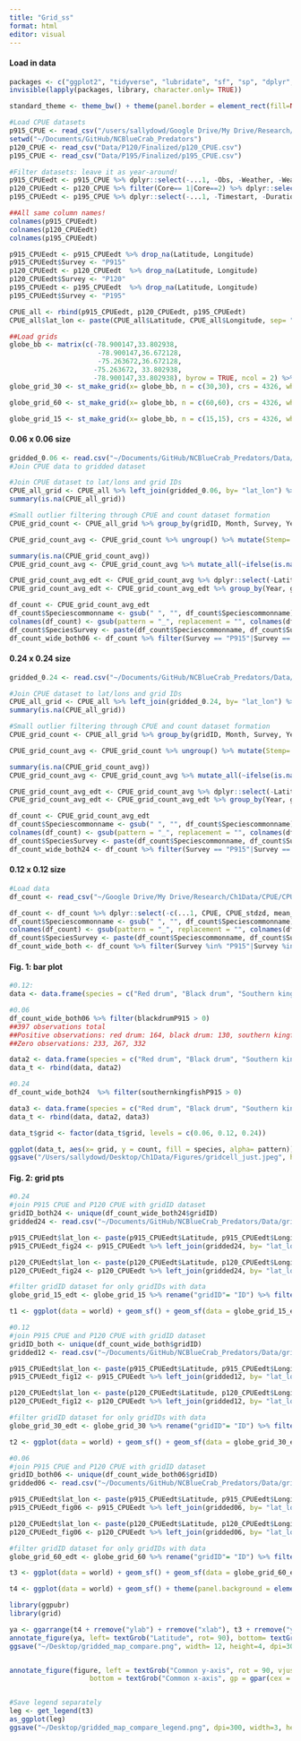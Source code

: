 ```yaml
---
title: "Grid_ss"
format: html
editor: visual
---
```


#### Load in data

```r
packages <- c("ggplot2", "tidyverse", "lubridate", "sf", "sp", "dplyr", "rnaturalearth", "readr", "readxl", "spatialEco", "rstatix", "viridis", "BBmisc", "corrplot")
invisible(lapply(packages, library, character.only= TRUE))

standard_theme <- theme_bw() + theme(panel.border = element_rect(fill=NA, colour = "black")) + theme(panel.grid.major = element_blank(), panel.grid.minor = element_blank()) + theme(legend.text.align= 0, legend.title= element_text(size = 12), legend.text = element_text(size= 10), axis.text=element_text(size=10), axis.title=element_text(size=12))

#Load CPUE datasets
p915_CPUE <- read_csv("/users/sallydowd/Google Drive/My Drive/Research/Ch1Data/P915/p915_CPUE_new.csv")
setwd("~/Documents/GitHub/NCBlueCrab_Predators")
p120_CPUE <- read_csv("Data/P120/Finalized/p120_CPUE.csv")
p195_CPUE <- read_csv("Data/P195/Finalized/p195_CPUE.csv")

#Filter datasets: leave it as year-around!
p915_CPUEedt <- p915_CPUE %>% dplyr::select(-...1, -Obs, -Weather, -Weather, -Sedsize, -Btmcomp, -doy, -Wbdytype, -Wbd, -Sample, -Ph, -Quad, -Secchi) %>% rename("Location" = "Area", "Strata/station"= "Strata") %>% filter(between(Year, 2001, 2021),Month== c(5,6)) 
p120_CPUEedt <- p120_CPUE %>% filter(Core== 1|Core==2) %>% dplyr::select(-...1, -Program, -Nbrrec3, -Time, -Duration, -doy, -Core, -Sedsize, -Btmcomp, -Secchi) %>% rename("Strata/station"= "Station") %>% filter(between(Year, 2001, 2021), Month== c(5,6)) %>% dplyr::select(-Photoperiod)
p195_CPUEedt <- p195_CPUE %>% dplyr::select(-...1, -Timestart, -Duration, -Depthend, -Wbdytype, -Wbd, -Speciesscientificname, -Depthzone, -Secchi_depthcm) %>% rename("Ssal" = "Salinitysurface", "Bsal"= "Salinitybottom", "Stemp"= "Tempsurface", "Btemp"= "Tempbottom", "Latitude"= "Latitudestart", "Longitude"= "Longitudestart", "Colnum"= "Numbertotal", "Control1"= "Eventname", "Strata/station"= "Stationcode", "Depth"= "Depthstart") %>% filter(between(Year, 2001, 2021)) %>% dplyr::select(-Photoperiod)

##All same column names! 
colnames(p915_CPUEedt)
colnames(p120_CPUEedt)
colnames(p195_CPUEedt)

p915_CPUEedt <- p915_CPUEedt %>% drop_na(Latitude, Longitude)
p915_CPUEedt$Survey <- "P915"
p120_CPUEedt <- p120_CPUEedt  %>% drop_na(Latitude, Longitude)
p120_CPUEedt$Survey <- "P120"
p195_CPUEedt <- p195_CPUEedt  %>% drop_na(Latitude, Longitude)
p195_CPUEedt$Survey <- "P195"

CPUE_all <- rbind(p915_CPUEedt, p120_CPUEedt, p195_CPUEedt)
CPUE_all$lat_lon <- paste(CPUE_all$Latitude, CPUE_all$Longitude, sep= "_")

##Load grids
globe_bb <- matrix(c(-78.900147,33.802938,
                      -78.900147,36.672128,
                      -75.263672,36.672128,
                     -75.263672, 33.802938,
                     -78.900147,33.802938), byrow = TRUE, ncol = 2) %>% list() %>% st_polygon() %>% st_sfc(., crs = 4326)
globe_grid_30 <- st_make_grid(x= globe_bb, n = c(30,30), crs = 4326, what = 'polygons') %>% st_sf('geometry' = ., data.frame('ID' = 1:length(.))) #grid is 0.13° by 0.13° (14.4 km)

globe_grid_60 <- st_make_grid(x= globe_bb, n = c(60,60), crs = 4326, what = 'polygons') %>% st_sf('geometry' = ., data.frame('ID' = 1:length(.))) #grid is 0.06° by 0.06° (5.5 km b/c half of 0.13 which was 10)

globe_grid_15 <- st_make_grid(x= globe_bb, n = c(15,15), crs = 4326, what = 'polygons') %>% st_sf('geometry' = ., data.frame('ID' = 1:length(.))) 
```

#### 0.06 x 0.06 size

```r
gridded_0.06 <- read.csv("~/Documents/GitHub/NCBlueCrab_Predators/Data/gridded_10.02.23.5km.csv")
#Join CPUE data to gridded dataset

#Join CPUE dataset to lat/lons and grid IDs
CPUE_all_grid <- CPUE_all %>% left_join(gridded_0.06, by= "lat_lon") %>% dplyr::select(-X) %>% drop_na(gridID)
summary(is.na(CPUE_all_grid))

#Small outlier filtering through CPUE and count dataset formation 
CPUE_grid_count <- CPUE_all_grid %>% group_by(gridID, Month, Survey, Year, Speciescommonname) %>% mutate(avg_count= mean(Colnum))

CPUE_grid_count_avg <- CPUE_grid_count %>% ungroup() %>% mutate(Stemp= ifelse(CPUE_grid_count$Stemp <= 11.8, NA, CPUE_grid_count$Stemp), Ssal= ifelse(CPUE_grid_count$Ssal==0.0, NA, CPUE_grid_count$Ssal), Sdo= ifelse(CPUE_grid_count$Sdo==0.0, NA, CPUE_grid_count$Sdo), Depth= ifelse(CPUE_grid_count$Depth==0.0, NA, CPUE_grid_count$Depth)) %>% group_by(Year, gridID, Month) %>% mutate(avg_depth= mean(Depth, na.rm= TRUE), avg_ssal= mean(Ssal, na.rm= TRUE), avg_bsal= mean(Bsal, na.rm= TRUE), avg_stemp= mean(Stemp, na.rm= TRUE), avg_btemp= mean(Btemp, na.rm= TRUE), avg_sdo= mean(Sdo, na.rm= TRUE), avg_bdo= mean(Bdo, na.rm= TRUE), avg_latitude= mean(Latitude, na.rm= TRUE), avg_longitude= mean(Longitude), na.rm= TRUE) %>% dplyr::select(-avg_bsal, -avg_btemp, -avg_bdo, -Stemp, -Btemp, -Sdo, -Bdo, -Ssal, -Bsal, -Season, -Sedsize_new, -Btmcomp_new, -Depth, -na.rm, -avg_latitude, -avg_longitude)

summary(is.na(CPUE_grid_count_avg))
CPUE_grid_count_avg <- CPUE_grid_count_avg %>% mutate_all(~ifelse(is.nan(.), NA, .)) %>% drop_na() #drops 4610 points 

CPUE_grid_count_avg_edt <- CPUE_grid_count_avg %>% dplyr::select(-Latitude, -Longitude, -lat_lon, -Day, -Location, -Colnum, -Date, -Ym_date, -Sciname, -"Strata/station", -Month, -Control1)
CPUE_grid_count_avg_edt <- CPUE_grid_count_avg_edt %>% group_by(Year, gridID, Speciescommonname, Survey, Month) %>% distinct(avg_count, .keep_all= TRUE)

df_count <- CPUE_grid_count_avg_edt 
df_count$Speciescommonname <- gsub(" ", "", df_count$Speciescommonname)
colnames(df_count) <- gsub(pattern = "_", replacement = "", colnames(df_count))
df_count$SpeciesSurvey <- paste(df_count$Speciescommonname, df_count$Survey, sep= "")
df_count_wide_both06 <- df_count %>% filter(Survey == "P915"|Survey == "P120") %>% ungroup() %>% dplyr::select(-c(Speciescommonname, Survey)) %>% pivot_wider(names_from = "SpeciesSurvey", values_from = "avgcount") %>% drop_na()
```

#### 0.24 x 0.24 size

```r
gridded_0.24 <- read.csv("~/Documents/GitHub/NCBlueCrab_Predators/Data/gridded_24km.01.30.24.csv")

#Join CPUE dataset to lat/lons and grid IDs
CPUE_all_grid <- CPUE_all %>% left_join(gridded_0.24, by= "lat_lon") %>% dplyr::select(-X) %>% drop_na(gridID)
summary(is.na(CPUE_all_grid))

#Small outlier filtering through CPUE and count dataset formation 
CPUE_grid_count <- CPUE_all_grid %>% group_by(gridID, Month, Survey, Year, Speciescommonname) %>% mutate(avg_count= mean(Colnum))

CPUE_grid_count_avg <- CPUE_grid_count %>% ungroup() %>% mutate(Stemp= ifelse(CPUE_grid_count$Stemp <= 11.8, NA, CPUE_grid_count$Stemp), Ssal= ifelse(CPUE_grid_count$Ssal==0.0, NA, CPUE_grid_count$Ssal), Sdo= ifelse(CPUE_grid_count$Sdo==0.0, NA, CPUE_grid_count$Sdo), Depth= ifelse(CPUE_grid_count$Depth==0.0, NA, CPUE_grid_count$Depth)) %>% group_by(Year, gridID, Month) %>% mutate(avg_depth= mean(Depth, na.rm= TRUE), avg_ssal= mean(Ssal, na.rm= TRUE), avg_bsal= mean(Bsal, na.rm= TRUE), avg_stemp= mean(Stemp, na.rm= TRUE), avg_btemp= mean(Btemp, na.rm= TRUE), avg_sdo= mean(Sdo, na.rm= TRUE), avg_bdo= mean(Bdo, na.rm= TRUE), avg_latitude= mean(Latitude, na.rm= TRUE), avg_longitude= mean(Longitude), na.rm= TRUE) %>% dplyr::select(-avg_bsal, -avg_btemp, -avg_bdo, -Stemp, -Btemp, -Sdo, -Bdo, -Ssal, -Bsal, -Season, -Sedsize_new, -Btmcomp_new, -Depth, -na.rm, -avg_latitude, -avg_longitude)

summary(is.na(CPUE_grid_count_avg))
CPUE_grid_count_avg <- CPUE_grid_count_avg %>% mutate_all(~ifelse(is.nan(.), NA, .)) %>% drop_na() #drops 4610 points 

CPUE_grid_count_avg_edt <- CPUE_grid_count_avg %>% dplyr::select(-Latitude, -Longitude, -lat_lon, -Day, -Location, -Colnum, -Date, -Ym_date, -Sciname, -"Strata/station", -Month, -Control1)
CPUE_grid_count_avg_edt <- CPUE_grid_count_avg_edt %>% group_by(Year, gridID, Speciescommonname, Survey, Month) %>% distinct(avg_count, .keep_all= TRUE)

df_count <- CPUE_grid_count_avg_edt 
df_count$Speciescommonname <- gsub(" ", "", df_count$Speciescommonname)
colnames(df_count) <- gsub(pattern = "_", replacement = "", colnames(df_count))
df_count$SpeciesSurvey <- paste(df_count$Speciescommonname, df_count$Survey, sep= "")
df_count_wide_both24 <- df_count %>% filter(Survey == "P915"|Survey == "P120") %>% ungroup() %>% dplyr::select(-c(Speciescommonname, Survey)) %>% pivot_wider(names_from = "SpeciesSurvey", values_from = "avgcount") %>% drop_na()
```

#### 0.12 x 0.12 size

```r
#Load data
df_count <- read_csv("~/Google Drive/My Drive/Research/Ch1Data/CPUE/CPUE_grid_count_avg_edt.11.21.23.csv")

df_count <- df_count %>% dplyr::select(-c(...1, CPUE, CPUE_stdzd, mean_CPUE, mean_CPUE_stdzd)) #need to remove or R will get confused 
df_count$Speciescommonname <- gsub(" ", "", df_count$Speciescommonname)
colnames(df_count) <- gsub(pattern = "_", replacement = "", colnames(df_count))
df_count$SpeciesSurvey <- paste(df_count$Speciescommonname, df_count$Survey, sep= "")
df_count_wide_both <- df_count %>% filter(Survey %in% "P915"|Survey %in% "P120") %>% dplyr::select(-Speciescommonname, -Survey) %>% ungroup() %>% pivot_wider(names_from = "SpeciesSurvey", values_from = "avgcount") %>% drop_na()
```

#### Fig. 1: bar plot

```r
#0.12: 
data <- data.frame(species = c("Red drum", "Black drum", "Southern kingfish", "Red drum", "Black drum", "Southern kingfish"), count = c(572,572,572, 181, 112, 68), pattern= c("0", "0", "0", "pos", "pos", "pos"), grid = c(.12,.12,.12,.12,.12,.12))

#0.06
df_count_wide_both06 %>% filter(blackdrumP915 > 0)
##397 observations total 
##Positive observations: red drum: 164, black drum: 130, southern kingfish: 65
##Zero observations: 233, 267, 332

data2 <- data.frame(species = c("Red drum", "Black drum", "Southern kingfish", "Red drum", "Black drum", "Southern kingfish"), count = c(397,397,397, 164, 130, 65), pattern= c("0", "0", "0", "pos", "pos", "pos"), grid = c(.06,.06,.06,.06,.06,.06))
data_t <- rbind(data, data2)

#0.24
df_count_wide_both24  %>% filter(southernkingfishP915 > 0)

data3 <- data.frame(species = c("Red drum", "Black drum", "Southern kingfish", "Red drum", "Black drum", "Southern kingfish"), count = c(432, 432, 432, 258, 220, 130), pattern= c("0", "0", "0", "pos", "pos", "pos"), grid = c(.24,.24,.24,.24,.24,.24))
data_t <- rbind(data, data2, data3)

data_t$grid <- factor(data_t$grid, levels = c(0.06, 0.12, 0.24))

ggplot(data_t, aes(x= grid, y = count, fill = species, alpha= pattern)) + standard_theme + labs(x= "Grid cell size", y= "Number of data records", fill= "Species") + scale_fill_manual(values= c("#0072B2", "#009E73", "#CC6666"), name= "Species") + geom_bar(stat= "identity") + guides(alpha = guide_legend(title = "Type of observation")) + scale_alpha_manual(values = c("pos" = 0.6, "neg" = 1), labels= "Positive encounter") + scale_x_discrete(labels= c("0.06° x 0.06°", "0.12° x 0.12°", "0.24° x 0.24°"))
ggsave("/Users/sallydowd/Desktop/Ch1Data/Figures/gridcell_just.jpeg", height= 5, width=7)
```

#### Fig. 2: grid pts

```r
#0.24
#join P915 CPUE and P120 CPUE with gridID dataset
gridID_both24 <- unique(df_count_wide_both24$gridID) 
gridded24 <- read.csv("~/Documents/GitHub/NCBlueCrab_Predators/Data/gridded_24km.01.30.24.csv")

p915_CPUEedt$lat_lon <- paste(p915_CPUEedt$Latitude, p915_CPUEedt$Longitude, sep= "_")
p915_CPUEedt_fig24 <- p915_CPUEedt %>% left_join(gridded24, by= "lat_lon") %>% filter(gridID %in% gridID_both24)

p120_CPUEedt$lat_lon <- paste(p120_CPUEedt$Latitude, p120_CPUEedt$Longitude, sep= "_")
p120_CPUEedt_fig24 <- p120_CPUEedt %>% left_join(gridded24, by= "lat_lon") %>% filter(gridID %in% gridID_both24)

#filter gridID dataset for only gridIDs with data
globe_grid_15_edt <- globe_grid_15 %>% rename("gridID"= "ID") %>% filter(gridID %in% gridID_both24)

t1 <- ggplot(data = world) + geom_sf() + geom_sf(data = globe_grid_15_edt, fill = NA) + coord_sf(xlim=c(-85, -70), ylim=c(25,40), expand = TRUE) + theme(panel.background = element_rect(fill = "white", colour = "black")) + geom_point(data = p915_CPUEedt_fig24, aes(x = Longitude, y = Latitude, colour= Survey), size = .5) + geom_point(data = p120_CPUEedt_fig24, aes(x = Longitude, y = Latitude, colour= Survey), size = .5) + scale_color_manual(values= c("steelblue", "#E69F00"), name= "Survey") + standard_theme + theme(legend.title= element_text(size = 14), legend.text = element_text(size= 12), axis.text=element_text(size=12),axis.title=element_text(size=14)) + guides(color = guide_legend(override.aes = list(size = 2))) + theme(axis.text.x = element_text(angle = 90, vjust = 0.5, hjust=1)) + coord_sf(xlim=c(-78.5, -75.4), ylim=c(33.802938,36.672128), expand = TRUE) + ggtitle("D) 0.24° x 0.24°") 
```

```r
#0.12
#join P915 CPUE and P120 CPUE with gridID dataset
gridID_both <- unique(df_count_wide_both$gridID) 
gridded12 <- read.csv("~/Documents/GitHub/NCBlueCrab_Predators/Data/gridded_11.20.23.csv")

p915_CPUEedt$lat_lon <- paste(p915_CPUEedt$Latitude, p915_CPUEedt$Longitude, sep= "_")
p915_CPUEedt_fig12 <- p915_CPUEedt %>% left_join(gridded12, by= "lat_lon") %>% filter(gridID %in% gridID_both)

p120_CPUEedt$lat_lon <- paste(p120_CPUEedt$Latitude, p120_CPUEedt$Longitude, sep= "_")
p120_CPUEedt_fig12 <- p120_CPUEedt %>% left_join(gridded12, by= "lat_lon") %>% filter(gridID %in% gridID_both)

#filter gridID dataset for only gridIDs with data
globe_grid_30_edt <- globe_grid_30 %>% rename("gridID"= "ID") %>% filter(gridID %in% gridID_both)

t2 <- ggplot(data = world) + geom_sf() + geom_sf(data = globe_grid_30_edt, fill = NA) + coord_sf(xlim=c(-85, -70), ylim=c(25,40), expand = TRUE) + theme(panel.background = element_rect(fill = "white", colour = "black")) + geom_point(data = p915_CPUEedt_fig12, aes(x = Longitude, y = Latitude, colour= Survey), size = .5) + geom_point(data = p120_CPUEedt_fig12, aes(x = Longitude, y = Latitude, colour= Survey), size = .5)  + scale_color_manual(values= c("steelblue", "#E69F00"), name= "Survey") + standard_theme + theme(legend.title= element_text(size = 14), legend.text = element_text(size= 12), axis.text=element_text(size=12),axis.title=element_text(size=14)) + guides(color = guide_legend(override.aes = list(size = 2))) + theme(axis.text.x = element_text(angle = 90, vjust = 0.5, hjust=1)) + coord_sf(xlim=c(-78.5, -75.4), ylim=c(33.802938,36.672128), expand = TRUE) + ggtitle("C) 0.12° x 0.12°") 

```

```r
#0.06
#join P915 CPUE and P120 CPUE with gridID dataset
gridID_both06 <- unique(df_count_wide_both06$gridID) 
gridded06 <- read.csv("~/Documents/GitHub/NCBlueCrab_Predators/Data/gridded_10.02.23.5km.csv")

p915_CPUEedt$lat_lon <- paste(p915_CPUEedt$Latitude, p915_CPUEedt$Longitude, sep= "_")
p915_CPUEedt_fig06 <- p915_CPUEedt %>% left_join(gridded06, by= "lat_lon") %>% filter(gridID %in% gridID_both06)

p120_CPUEedt$lat_lon <- paste(p120_CPUEedt$Latitude, p120_CPUEedt$Longitude, sep= "_")
p120_CPUEedt_fig06 <- p120_CPUEedt %>% left_join(gridded06, by= "lat_lon") %>% filter(gridID %in% gridID_both06)

#filter gridID dataset for only gridIDs with data
globe_grid_60_edt <- globe_grid_60 %>% rename("gridID"= "ID") %>% filter(gridID %in% gridID_both06)

t3 <- ggplot(data = world) + geom_sf() + geom_sf(data = globe_grid_60_edt, fill = NA) + coord_sf(xlim=c(-85, -70), ylim=c(25,40), expand = TRUE) + theme(panel.background = element_rect(fill = "white", colour = "black")) + geom_point(data = p915_CPUEedt_fig06, aes(x = Longitude, y = Latitude, colour= Survey), size = .5) + geom_point(data = p120_CPUEedt_fig06, aes(x = Longitude, y = Latitude, colour= Survey), size = .5)  + scale_color_manual(values= c("steelblue", "#E69F00"), name= "Survey") + standard_theme + theme(legend.title= element_text(size = 14), legend.text = element_text(size= 12), axis.text=element_text(size=12),axis.title=element_text(size=14)) + guides(color = guide_legend(override.aes = list(size = 2))) + theme(axis.text.x = element_text(angle = 90, vjust = 0.5, hjust=1)) + coord_sf(xlim=c(-78.5, -75.4), ylim=c(33.802938,36.672128), expand = TRUE) + ggtitle("B) 0.06° x 0.06°")
```

```r
t4 <- ggplot(data = world) + geom_sf() + theme(panel.background = element_rect(fill = "white", colour = "black")) + geom_point(data = filter(p915_CPUEedt, !Latitude== 33.72389, !Latitude == 35.95528, !Latitude == 36.04694, !(Latitude > 34.5 & Longitude < -77.5)), aes(x = Longitude, y = Latitude, colour= Survey), size = .5) + geom_point(data = p120_CPUEedt, aes(x = Longitude, y = Latitude, colour= Survey), size = .5) + coord_sf(xlim=c(-78.5, -75.4), ylim=c(33.802938,36.672128), expand = TRUE)  + scale_color_manual(values= c("steelblue", "#E69F00"), name= "Survey") + standard_theme + theme(legend.title= element_text(size = 14), legend.text = element_text(size= 12), axis.text=element_text(size=12),axis.title=element_text(size=14)) + guides(color = guide_legend(override.aes = list(size = 2))) + theme(axis.text.x = element_text(angle = 90, vjust = 0.5, hjust=1)) + ggtitle("A) Sampling points")
```

```r
library(ggpubr)
library(grid)

ya <- ggarrange(t4 + rremove("ylab") + rremove("xlab"), t3 + rremove("ylab") + rremove("xlab"), t2 + rremove("ylab") + rremove("xlab"), t1 + rremove("ylab") + rremove("xlab"), ncol= 4, nrow=1, common.legend=T) + theme(plot.margin = margin(0.25,0.25,0.25,0.25, "cm"))
annotate_figure(ya, left= textGrob("Latitude", rot= 90), bottom= textGrob("Longitude"))
ggsave("~/Desktop/gridded_map_compare.png", width= 12, height=4, dpi=300)


annotate_figure(figure, left = textGrob("Common y-axis", rot = 90, vjust = 1, gp = gpar(cex = 1.3)),
                    bottom = textGrob("Common x-axis", gp = gpar(cex = 1.3)))


#Save legend separately 
leg <- get_legend(t3)
as_ggplot(leg)
ggsave("~/Desktop/gridded_map_compare_legend.png", dpi=300, width=3, height=2)
```
